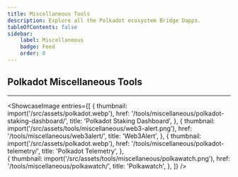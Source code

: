 ```yaml
---
title: Miscellaneous Tools
description: Explore all the Polkadot ecosystem Bridge Dapps.
tableOfContents: false
sidebar: 
    label: Miscellaneous
    badge: Feed
    order: 0
---
```



## Polkadot Miscellaneous Tools
----------------
<ShowcaseImage
  entries={[
    {
      thumbnail: import('/src/assets/polkadot.webp'),
      href: '/tools/miscellaneous/polkadot-staking-dashboard/',
      title: 'Polkadot Staking Dashboard',
    },
    {
      thumbnail: import('/src/assets/tools/miscellaneous/web3-alert.png'),
      href: '/tools/miscellaneous/web3alert/',
      title: 'Web3Alert',
    },
      {
      thumbnail: import('/src/assets/polkadot.webp'),
      href: '/tools/miscellaneous/polkadot-telemetry/',
      title: 'Polkadot Telemetry',
      },  
    {
      thumbnail: import('/src/assets/tools/miscellaneous/polkawatch.png'),
      href: '/tools/miscellaneous/polkawatch/',
      title: 'Polkawatch',
      },
  ]}
/>